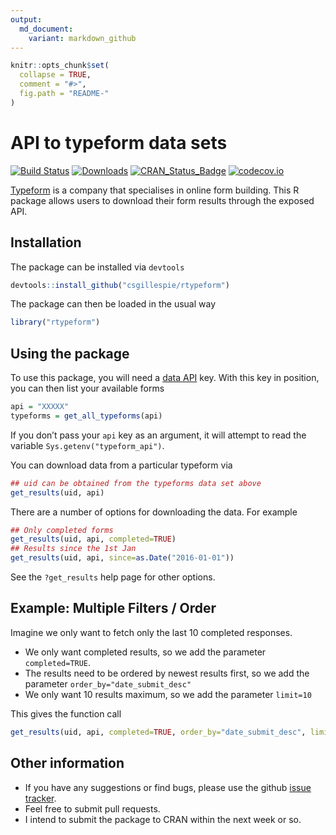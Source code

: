 ```yaml
---
output:
  md_document:
    variant: markdown_github
---
```


<!-- README.md is generated from README.Rmd. Please edit that file -->

```r
knitr::opts_chunk$set(
  collapse = TRUE,
  comment = "#>",
  fig.path = "README-"
)
```

# API to typeform data sets
[![Build Status](https://travis-ci.org/csgillespie/rtypeform.svg?branch=master)](https://travis-ci.org/csgillespie/rtypeform)
[![Downloads](http://cranlogs.r-pkg.org/badges/rtypeform?color=brightgreen)](http://cran.rstudio.com/package=rtypeform)
[![CRAN_Status_Badge](http://www.r-pkg.org/badges/version/rtypeform)](https://cran.r-project.org/package=rtypeform)
[![codecov.io](https://codecov.io/github/csgillespie/rtypeform/coverage.svg?branch=master)](https://codecov.io/github/csgillespie/rtypeform?branch=master)

[Typeform](https://typeform.com) is a company that specialises in online form building. 
This R package allows users to download their form results through the exposed API.


## Installation

The package can be installed via `devtools`

```r
devtools::install_github("csgillespie/rtypeform")
```

The package can then be loaded in the usual way

```r
library("rtypeform")
```

## Using the package

To use this package, you will need a [data API](https://www.typeform.com/help/data-api/)
key. With this key in position, you can then list your available forms

```r
api = "XXXXX"
typeforms = get_all_typeforms(api)
```

If you don't pass your `api` key as an argument, it will attempt to read the variable
`Sys.getenv("typeform_api")`.

You can download data from a particular typeform via
```r
## uid can be obtained from the typeforms data set above
get_results(uid, api)
```

There are a number of options for downloading the data. For example

```r
## Only completed forms
get_results(uid, api, completed=TRUE)
## Results since the 1st Jan
get_results(uid, api, since=as.Date("2016-01-01"))
```

See the `?get_results` help page for other options.

## Example: Multiple Filters / Order

Imagine we only want to fetch only the last 10 completed responses.

  * We only want completed results, so we add the parameter `completed=TRUE`.
  * The results need to be ordered by newest results first, so we add the parameter `order_by="date_submit_desc"`
  * We only want 10 results maximum, so we add the parameter `limit=10`
  
This gives the function call

```r
get_results(uid, api, completed=TRUE, order_by="date_submit_desc", limit=10)
```

## Other information

 * If you have any suggestions or find bugs, please use the github [issue tracker](https://github.com/csgillespie/typeform/issues).
 * Feel free to submit pull requests.
 * I intend to submit the package to CRAN within the next week or so.
